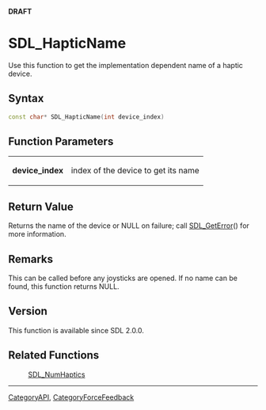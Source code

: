 <span color="red">'''DRAFT'''</span>

= SDL_HapticName =
Use this function to get the implementation dependent name of a haptic device.


== Syntax ==
<syntaxhighlight lang='c++'>
const char* SDL_HapticName(int device_index)
</syntaxhighlight>

== Function Parameters ==
{|
|'''device_index'''
|index of the device to get its name <!-- the name of / to query --> 
|}

== Return Value ==
Returns the name of the device or NULL on failure; call [[SDL_GetError]]() for more information.

== Remarks ==
This can be called before any joysticks are opened.  If no name can be found, this function returns NULL.

== Version ==
This function is available since SDL 2.0.0.

== Related Functions ==
:[[SDL_NumHaptics]]

----
[[CategoryAPI]], [[CategoryForceFeedback]]
